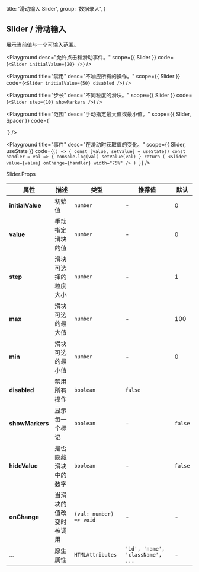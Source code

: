 
  title: '滑动输入 Slider',
  group: '数据录入',
}

## Slider / 滑动输入

展示当前值与一个可输入范围。

<Playground
  desc="允许点击和滑动事件。"
  scope={{ Slider }}
  code={`
<Slider initialValue={20} />
`}
/>

<Playground
  title="禁用"
  desc="不响应所有的操作。"
  scope={{ Slider }}
  code={`
<Slider initialValue={50} disabled />
`}
/>

<Playground
  title="步长"
  desc="不同粒度的滑块。"
  scope={{ Slider }}
  code={`
<Slider step={10} showMarkers />
`}
/>

<Playground
  title="范围"
  desc="手动指定最大值或最小值。"
  scope={{ Slider, Spacer }}
  code={`
<div style={{ width: '75%' }}>
  <Slider step={5} max={50} min={10} initialValue={25} showMarkers />
  <Spacer />
  <Slider step={0.2} max={1} min={0.2} initialValue={0.4} showMarkers />
</div>
`}
/>

<Playground
  title="事件"
  desc="在滑动时获取值的变化。"
  scope={{ Slider, useState }}
  code={`
() => {
  const [value, setValue] = useState()
  const handler = val => {
    console.log(val)
    setValue(val)
  }
  return (
     <Slider value={value} onChange={handler} width="75%" />
  )
}
`}
/>

<Attributes edit="/pages/zh-cn/components/slider.mdx">
<Attributes.Title>Slider.Props</Attributes.Title>

| 属性             | 描述                   | 类型                    | 推荐值                           | 默认    |
| ---------------- | ---------------------- | ----------------------- | -------------------------------- | ------- |
| **initialValue** | 初始值                 | `number`                | -                                | 0       |
| **value**        | 手动指定滑块的值       | `number`                | -                                | 0       |
| **step**         | 滑块可选择的粒度大小   | `number`                | -                                | 1       |
| **max**          | 滑块可选的最大值       | `number`                | -                                | 100     |
| **min**          | 滑块可选的最小值       | `number`                | -                                | 0       |
| **disabled**     | 禁用所有操作           | `boolean`               | `false`                          |
| **showMarkers**  | 显示每一个标记         | `boolean`               | -                                | `false` |
| **hideValue**    | 是否隐藏滑块中的数字   | `boolean`               | -                                | `false` |
| **onChange**     | 当滑块的值改变时被调用 | `(val: number) => void` | -                                | -       |
| ...              | 原生属性               | `HTMLAttributes`        | `'id', 'name', 'className', ...` | -       |

</Attributes>

